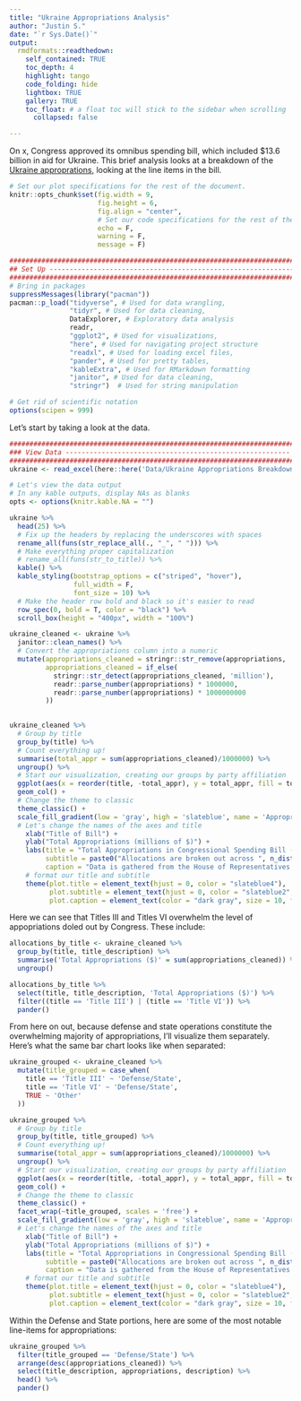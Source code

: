 ```yaml
---
title: "Ukraine Appropriations Analysis"
author: "Justin S."
date: "`r Sys.Date()`"
output:
  rmdformats::readthedown:
    self_contained: TRUE
    toc_depth: 4
    highlight: tango
    code_folding: hide
    lightbox: TRUE
    gallery: TRUE
    toc_float: # a float toc will stick to the sidebar when scrolling
      collapsed: false

---
```


On x, Congress approved its omnibus spending bill, which included $13.6 billion in aid for Ukraine. This brief analysis looks at a breakdown of the [Ukraine approprations](https://appropriations.house.gov/sites/democrats.appropriations.house.gov/files/Ukraine%20Supplemental%20Summary.pdf), looking at the line items in the bill.

```r
# Set our plot specifications for the rest of the document.
knitr::opts_chunk$set(fig.width = 9,
                      fig.height = 6,
                      fig.align = "center",
                      # Set our code specifications for the rest of the document
                      echo = F,
                      warning = F,
                      message = F)
```


```r
###########################################################################
## Set Up -----------------------------------------------------------------
###########################################################################
# Bring in packages
suppressMessages(library("pacman"))
pacman::p_load("tidyverse", # Used for data wrangling,
               "tidyr", # Used for data cleaning,
               DataExplorer, # Exploratory data analysis
               readr,
               "ggplot2", # Used for visualizations,
               "here", # Used for navigating project structure
               "readxl", # Used for loading excel files,
               "pander", # Used for pretty tables,
               "kableExtra", # Used for RMarkdown formatting
               "janitor", # Used for data cleaning,
               "stringr")  # Used for string manipulation

# Get rid of scientific notation
options(scipen = 999)

```


Let's start by taking a look at the data.

```r
########################################################################
### View Data --------------------------------------------------------
########################################################################
ukraine <- read_excel(here::here('Data/Ukraine Appropriations Breakdown.xlsx'))

# Let's view the data output
# In any kable outputs, display NAs as blanks
opts <- options(knitr.kable.NA = "")

ukraine %>% 
  head(25) %>%
  # Fix up the headers by replacing the underscores with spaces
  rename_all(funs(str_replace_all(., "_", " "))) %>% 
  # Make everything proper capitalization
  # rename_all(funs(str_to_title)) %>% 
  kable() %>%
  kable_styling(bootstrap_options = c("striped", "hover"),
                full_width = F,
                font_size = 10) %>%
  # Make the header row bold and black so it's easier to read
  row_spec(0, bold = T, color = "black") %>% 
  scroll_box(height = "400px", width = "100%")
```




```r
ukraine_cleaned <- ukraine %>% 
  janitor::clean_names() %>% 
  # Convert the appropriations column into a numeric
  mutate(appropriations_cleaned = stringr::str_remove(appropriations, '[$]'),
         appropriations_cleaned = if_else(
           stringr::str_detect(appropriations_cleaned, 'million'),
           readr::parse_number(appropriations) * 1000000,
           readr::parse_number(appropriations) * 1000000000
         ))
  
```


```r
ukraine_cleaned %>%
  # Group by title
  group_by(title) %>%
  # Count everything up!
  summarise(total_appr = sum(appropriations_cleaned)/1000000) %>%
  ungroup() %>%
  # Start our visualization, creating our groups by party affiliation
  ggplot(aes(x = reorder(title, -total_appr), y = total_appr, fill = total_appr)) +
  geom_col() +
  # Change the theme to classic
  theme_classic() +
  scale_fill_gradient(low = 'gray', high = 'slateblue', name = 'Appropriations') +
  # Let's change the names of the axes and title
    xlab("Title of Bill") +
    ylab("Total Appropriations (millions of $)") +
    labs(title = "Total Appropriations in Congressional Spending Bill (H.R. 2471) by Title",
         subtitle = paste0("Allocations are broken out across ", n_distinct(ukraine_cleaned$title), " Titles and ", nrow(ukraine_cleaned), " line items."),
         caption = "Data is gathered from the House of Representatives Appropriations page at https://appropriations.house.gov/news/press-releases/house-passes-government-funding-legislation") +
    # format our title and subtitle
    theme(plot.title = element_text(hjust = 0, color = "slateblue4"),
          plot.subtitle = element_text(hjust = 0, color = "slateblue2", size = 10),
          plot.caption = element_text(color = "dark gray", size = 10, face = "italic"))
```

Here we can see that Titles III and Titles VI overwhelm the level of appopriations doled out by Congress. These include:

```r
allocations_by_title <- ukraine_cleaned %>% 
  group_by(title, title_description) %>% 
  summarise('Total Appropriations ($)' = sum(appropriations_cleaned)) %>% 
  ungroup()

allocations_by_title %>%
  select(title, title_description, 'Total Appropriations ($)') %>% 
  filter((title == 'Title III') | (title == 'Title VI')) %>% 
  pander()
```

From here on out, because defense and state operations constitute the overwhelming majority of 
appropriations, I'll visualize them separately. Here's what the same bar chart looks like when separated:

```r
ukraine_grouped <- ukraine_cleaned %>% 
  mutate(title_grouped = case_when(
    title == 'Title III' ~ 'Defense/State',
    title == 'Title VI' ~ 'Defense/State',
    TRUE ~ 'Other'
  ))

ukraine_grouped %>%
  # Group by title
  group_by(title, title_grouped) %>%
  # Count everything up!
  summarise(total_appr = sum(appropriations_cleaned)/1000000) %>%
  ungroup() %>%
  # Start our visualization, creating our groups by party affiliation
  ggplot(aes(x = reorder(title, -total_appr), y = total_appr, fill = total_appr)) +
  geom_col() +
  # Change the theme to classic
  theme_classic() +
  facet_wrap(~title_grouped, scales = 'free') + 
  scale_fill_gradient(low = 'gray', high = 'slateblue', name = 'Appropriations') +
  # Let's change the names of the axes and title
    xlab("Title of Bill") +
    ylab("Total Appropriations (millions of $)") +
    labs(title = "Total Appropriations in Congressional Spending Bill (H.R. 2471) by Title",
         subtitle = paste0("Allocations are broken out across ", n_distinct(ukraine_cleaned$title), " Titles and ", nrow(ukraine_cleaned), " line items."),
         caption = "Data is gathered from the House of Representatives Appropriations page at https://appropriations.house.gov/news/press-releases/house-passes-government-funding-legislation") +
    # format our title and subtitle
    theme(plot.title = element_text(hjust = 0, color = "slateblue4"),
          plot.subtitle = element_text(hjust = 0, color = "slateblue2", size = 10),
          plot.caption = element_text(color = "dark gray", size = 10, face = "italic"))
```

Within the Defense and State portions, here are some of the most notable line-items for appropriations:

```r
ukraine_grouped %>% 
  filter(title_grouped == 'Defense/State') %>% 
  arrange(desc(appropriations_cleaned)) %>% 
  select(title_description, appropriations, description) %>% 
  head() %>% 
  pander()
```

